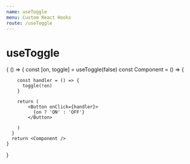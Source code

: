 ```yaml
---
name: useToggle
menu: Custom React Hooks
route: /useToggle
---
```



# useToggle

<Playground>
  {
    () => {
      const [on, toggle] = useToggle(false)
      const Component = () => {

        const handler = () => {
          toggle(!on)
        }

        return (
            <Button onClick={handler}>
              {on ? 'ON' : 'OFF'}
            </Button>

        )
      }
      return <Component />
    }

}

</Playground>
